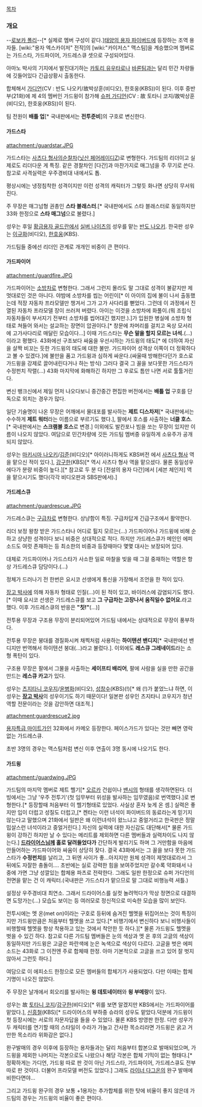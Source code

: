 [[목차]]

=== 개요 ===
--[[로보카 폴리]]--[* 실제로 멤버 구성이 같다.][[태양의 용자 파이버드]]에 등장하는 조역 용자들. [wiki:"용자 엑스카이저" 전작]의 [wiki:"카이저스" 맥스팀]을 계승했으며 멤버로는 가드스타, 가드파이어, 가드레스큐 셋으로 구성되어있다.

아마노 박사의 기지에서 발진대기하는 [[카토리 유우타로]]나 [[바론팀]]과는 달리 민간 차량들에 깃들어있다 긴급상황시 출동한다.

합체해서 [[가디언]](CV : 반도 나오키/故박상훈(비디오), 한호웅(KBS))이 된다. 이후 중반부(21화)에 제 4의 멤버인 가드윙이 참가해 [[슈퍼 가디언]](CV : 故 토타니 코지/故박상훈(비디오), 한호웅(KBS))이 된다. 

팀 전원이 '''배틀 업'''[* 국내판에서는 '''전투준비''']의 구호로 변신한다.
==== 가드스타 ====
attachment:/guardstar.JPG

가드스타는 [[사츠다 형사]]의[[순찰차]]([http://nis050301li.blog.me/100074881018 닛산 페어레이디Z])로 변형한다. 가드팀의 리더이고 실제로도 리더다운 게 특징. 같은 경찰차인 [다간]과 마찬가지로 매그넘을 주 무기로 쓴다. 참고로 사격실력은 우주경비대 내에서도 톱.

평상시에는 냉정침착한 성격이지만 이런 성격의 캐릭터가 그렇듯 화나면 상당히 무서워진다.

주 무장은 매그넘형 권총인 '''스타 블래스터'''.[* 국내판에서도 스타 블래스터로 동일하지만 33화 한정으로 '''스타 매그넘'''으로 불렸다.]

성우는 후일 [[황금용자 골드란]]에서 [[실버 나이츠]]의 성우를 맡는 [[반도 나오키]]. 한국판 성우는 [[이규화]](비디오), [[한호웅]](KBS). 

가드팀들 중에선 리더인 관계로 개개인 비중이 큰 편이다.

==== 가드파이어 ====
attachment:/guardfire.JPG

가드파이어는 [[소방차]]로 변형한다. 그래서 그런지 몰라도 말 그대로 성격이 불같지만 제멋대로인 것은 아니다.
야밤에 소방차를 씹는 어린이[* 이 아이의 집에 불이 나서 출동했는데 적장 자동차 프라모델만 챙겨서 그가 고가 사다리를 뻗었다. 그런데 이 과정에서 진열된 자동차 프라모델 장이 쓰러져 버렸다. 아이는 이것을 소방차에 화풀이.(뭐 조립식 자동차들이 부서지기 전부터 소방차를 씹어대긴 했지만.).]가 입원한 병실에 소방차 형태로 쳐들어 와서는 설교하는 장면이 압권이다.[* 창문에 차머리를 걸치고 옥상 모서리에 고가사다리로 매달린 모습이다...] 이때 가드스타는 '''무슨 말을 할지 모르는 녀석.'''(...)이라고 평했다.
43화에선 구조보다 싸움을 우선시하는 가드윙의 태도[* 에 더하여 자신을 살짝 비꼬는 듯한 가드윙의 태도에 대한 불만. 가드파이어 성격상 이쪽이 더 정확하다고 볼 수 있겠다.]에 불만을 품고 가드윙과 심하게 싸운다.(싸울때 방해한다던가 호스로 가드윙을 강제로 끌어내린다거나 하는 방식) 그러다 결국 그 꼴을 보다못한 가드스타가 수정펀치 작렬(...) 43화 마지막에 화해하긴 하지만 그 후로도 틈만 나면 서로 툴툴거린다.

변신 뱅크신에서 제일 먼저 나오다보니 중간중간 편집한 버전에서는 '''배틀 업''' 구호를 단독으로 외치는 경우가 많다.

일단 기술명이 나온 무장은 어깨에서 물대포를 발사하는 '''제트 디스차저'''[* 국내판에서는 수수하게 '''제트 워터'''라는 이름으로 부르기도 했다.], 팔에서 호스를 사출하는 '''너클 호스'''.[* 국내판에서는 '''스크램블 호스'''로 변경.] 이외에도 발칸포나 빔을 쏘는 무장이 있지만 이름이 나오지 않았다. 여담으로 민간차량에 깃든 가드팀 멤버중 유일하게 소유주가 공개되지 않았다.

성우는 [[마키시마 나오키]]/[[김준]](비디오)[* 아이러니하게도 KBS버전 에서 [[사츠다 형사]] 역을 맡으신 적이 있다.], [[강구한]](KBS)[* 역시 사츠다 형사 역을 맡으셨다. 물론 동일성우에다가 분량 비중이 높다.][* 참고로 두 분 다 [전설의 용자 다간]에서 [세븐 체인저] 역을 맡으시기도 했다(각각 비디오판과 SBS판에서).]

==== 가드레스큐 ====
attachment:/guardrescue.JPG

가드레스큐는 [[구급차]]로 변형한다. 상냥함이 특징. 구급차답게 긴급구조에서 활약한다.

리더 보정 왕창 받은 가드스타나 어디로 튈지 모르는(...) 가드파이어나 가드윙에 비해 순하고 상냥한 성격이다 보니 비중은 상대적으로 적다. 하지만 가드레스큐가 메인인 에피소드도 여럿 존재하는 등 최소한의 비중과 등장때마다 몇몇 대사는 보장되어 있다.

대체로 가드파이어나 가드스타가 사소한 일로 마찰을 빚을 때 그걸 중재하는 역할은 항상 가드레스큐 담당이다.(...)

정체가 드러나기 전 한번은 요시코 선생에게 통신을 가장해서 조언을 한 적이 있다.

[[장고 박사]]에 의해 자동차 형태로 인질(...)이 된 적이 있고, 바이러스에 감염되기도 했다.[* 이때 요시코 선생은 가드레스큐를 보고 '''그 구급차는 고장나서 움직일수 없어요.'''라고 했다. 이후 가드레스큐의 반응은 '''"칫!"'''(...)]

전투용 무장과 구조용 무장이 분리되어있어 가드팀 내에서는 상대적으로 무장이 풍부하다.

전투용 무장은 붕대를 경질화시켜 채찍처럼 사용하는 '''하이텐션 밴디지'''[* 국내판에선 밴디지만 번역해서 하이텐션 붕대(...)라고 불렀다.]. 이외에도 '''레스큐 그레네이드'''라는 소형 폭탄이 있다.

구조용 무장은 팔에서 그물을 사출하는 '''세이프티 배리어''', 팔에 사람을 실을 만한 공간을 만드는 '''레스큐 카고'''가 있다. 

성우는 [[츠지타니 코우지]]/[[윤병화]](비디오), [[성창수]](KBS)(!)[* 왜 (!)가 붙었느냐 하면, 이 성우는 '''[[장고 박사]]'''의 성우이기도 하기 때문이다! 일본판 성우인 츠지타니 코우지가 청년 역할 전문이라는 것을 감안하면 대조적.]

attachment:guardrescue2.jpg

[[용자특급 마이트가인]] 32화에서 카메오 등장한다. 페이스가드가 있다는 것만 빼면 영락없는 가드레스큐.

초반 3명의 경우는 맥스팀처럼 변신 이후 연출이 3명 동시에 나오기도 한다.

==== 가드윙 ====
attachment:/guardwing.JPG

가드팀의 마지막 멤버로 제트 헬기[* [[오르카(커맨드 앤 컨커 시리즈)|오르카]] 건쉽이나 [[밴시(스타크래프트 2)|밴시]]의 형태를 생각하면된다. 더빙에서는 그냥 '우주 전투기'(첫 임무부터 위성을 발사하는 임무였음)로 번역했다.]로 변형한다.[* 등장할때 처음부터 이 헬기형태로 있었다. 사실상 혼자 늦게 온 셈.] 실력은 좋지만 입이 더럽고 성질도 더럽고,[* 켄타는 이런 녀석이 파이버드의 동료라는게 믿기지 않는다고 말했으며 21화에서 일판은 왜 이런녀석이 왔느냐고 중얼거리고 한국판은 정말 밉살스런 녀석이라고 중얼거린다.] 자신의 실력에 대한 자신감도 대단해서[* 물론 가드윙이 강하긴 하지만 날 수 있다는 메리트를 제외하면 다른 멤버들과 실력차이도 나지 않는다.] '''[[드라이어스]]님께 홀로 달려들었다가''' 간단하게 발리기도 하며 그 거만함을 마음에 안들어하는 가드파이어와 싸움이 상당히 잦다. 결국 43화에서는 그 꼴을 보다 못한 가드스타가 '''수정펀치'''를 날리고, 그 뒤엔 사이가 좋...아지지만 원체 성격이 제멋대로라서 그 뒤에도 자잘한 충돌이.... 초반에는 실로 강력한 힘을 보여주었지만 갈수록 약화돼서 나중에 가면 그냥 성깔있는 합체용 파츠로 전락한다. 그래도 일판 한정으로 슈퍼 가디언의 전면을 맡는 건 이 캐릭터.(국내판은 가드스타가 맡으므로 말 그대로 비행능력 셔틀.)

설정상 우주경비대 최연소. 그래서 드라이어스를 실컷 놀려먹다가 막상 정면으로 대결하면 도망가는(...) 모습도 보이는 등 여러모로 정신적으로 미숙한 모습을 많이 보인다.

전투시에는 멧 온(met on)이라는 구호로 등뒤에 숨겨진 헬멧을 뒤집어쓰는 것이 특징이지만 가드윙만큼은 처음부터 헬멧을 쓰고 있다.[* 비행기에서 변신하다 보니 비행사들이 비행할때 헬멧을 항상 착용하고 있는 것에서 착안한 듯 하다.][* 물론 가드윙도 헬멧을 벗을 수 있긴 하다. 참고로 다른 가드팀 멤버들은 눈의 색상과 멧 온 후의 고글의 색상이 동일하지만 가드윙은 고글은 파란색에 눈은 녹색으로 색상이 다르다. 고글을 벗은 에피소드는 43화로 그 이전엔 주로 합체때 한정. 아마 기본적으로 고글을 쓰고 있어 잘 벗지 않아서 그런듯 하다.]

여담으로 이 에피소드 한정으로 모든 멤버들의 합체기가 사용되었다. 다만 이때는 합체기명이 나오진 않았다.

주 무장은 날개에서 회오리를 발사하는 '''윙 데토네이터'''와 '''윙 부메랑'''이 있다.

성우는 故 [[토타니 코지]]/[[강구한]](비디오)[* 위를 보면 알겠지만 KBS에서는 가드파이어를 맡았다.], [[신흥철]](KBS)[* 드라이어스의 부하중 슈라의 성우도 맡았다.덕분에 가드윙이 첫 등장시에는 서로의 자문자답을 들을 수 있었다. 물론 KBS 방영판 한정. 다만 성우가 두 캐릭터를 연기할 때의 스타일이 수라가 가늘고 간사한 목소리라면 가드윙은 굵고 거만한 목소리라 위화감은 없다.]

완구발매의 경우 이후에 등장하는 용자들과는 달리 처음부터 합본으로 발매되었으며, 가드윙을 제외한 나머지는 각본으로도 나왔으나 해당 각본은 합체 기믹이 없는 형태다.[* 정확하게는 가디언, 가드윙 따로 판 것이 아닌 가드스타, 가드파이어, 가드레스큐도 전부 따로 판 것이다. 더불어 프라모델 버전도 있었다.] 그래도 [[라이너 다그온]]의 완구 발매에 비한다면야... 

그리고 가드윙 완구의 경우 보통 +1용자는 추가합체를 위한 탓에 비율이 좋지 않은데 가드팀의 경우는 가드윙의 비율이 좋은 편이다.
